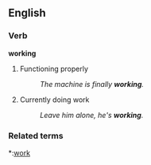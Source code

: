 ==English==

===Verb===
'''working'''
# Functioning properly
#:''The machine is finally '''working'''.''
# Currently doing work
#:''Leave him alone, he's '''working'''.''

===Related terms===
*:[[work]]